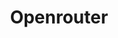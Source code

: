 ---
title: Openrouter
description: Installation and usage guide for easy-docs.
github: https://github.com/DarkInventor/easy-docs
---
